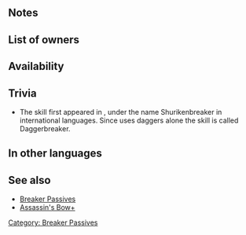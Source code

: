 {{Passive
|type=B
|exclusive=0
|1name=Daggerbreaker 1
|1tagid=SID_暗器殺し1
|1promotionRarity=4
|1promotionTier=1
|1effect=If unit's HP ≥ 90% in combat against a colorless dagger foe, unit makes a guaranteed follow-up attack and foe cannot make a follow-up attack.
|1required=-
|1cost=50
|2name=Daggerbreaker 2
|2tagid=SID_暗器殺し2
|2promotionRarity=5
|2promotionTier=1
|2effect=If unit's HP ≥ 70% in combat against a colorless dagger foe, unit makes a guaranteed follow-up attack and foe cannot make a follow-up attack.
|2cost=100
|3name=Daggerbreaker 3
|3tagid=SID_暗器殺し3
|3effect=If unit's HP ≥ 50% in combat against a colorless dagger foe, unit makes a guaranteed follow-up attack and foe cannot make a follow-up attack.
|3cost=200
|canUseMove={{MoveList|all}}
|canUseWeapon={{WeaponList|all}}
|properties=random_all
}}
==Notes==
{{Guaranteed follow-up interaction}}
{{Prevent follow-up}}
==List of owners==
{{Skill Hero List}}
==Availability==
{{PassiveFocusList}}
{{PassiveDistributionList}}
{{PassiveCombatManualList}}
==Trivia==
* The skill first appeared in {{EntryText|11}}, under the name Shurikenbreaker in international languages. Since {{EntryText|0}} uses daggers alone the skill is called Daggerbreaker.
==In other languages==
{{OtherLanguages
|japanese=暗器殺し
|german=Shurikenbrech.
|spanishEU=Quiebradagas
|spanishLA=Quiebradagas
|french=Anti-dague
|italian=Spezzapugnale
|chineseTW=破暗器者
|portuguese=Antiadaga
}}
==See also==
* [[Breaker Passives]]
* [[Assassin's Bow+]]
{{Passives Navbox|B}}
[[Category: Breaker Passives]]